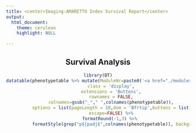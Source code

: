 ```yaml
---
title: <center>Imaging-AMARETTO Index Survival Report</center>
output: 
  html_document:
    theme: cerulean
    highlight: NULL

---
```

<center>

## Survival Analysis
```r
library(DT)
datatable(phenotypetable %>% mutate(ModuleNr=paste0('<a href="./modules/module',sub("Module_"," ",ModuleNr),'.html">',sub("_"," ",ModuleNr),'</a>')),
          class = 'display',
          extensions = 'Buttons',
          rownames = FALSE,
          colnames=gsub("_"," ",colnames(phenotypetable)),
          options = list(pageLength = 10,dom = 'Bfrtip',buttons = list(list(extend = 'csv',text = "Save CSV", title="SurvivalStats"))),
          escape=FALSE) %>%
          formatRound(-1,3) %>% 
          formatStyle(grep("p$|padj$",colnames(phenotypetable)), backgroundColor = styleInterval(c(0.01, 0.05),c("forestgreen","lightgreen","white")))

```

</center>
